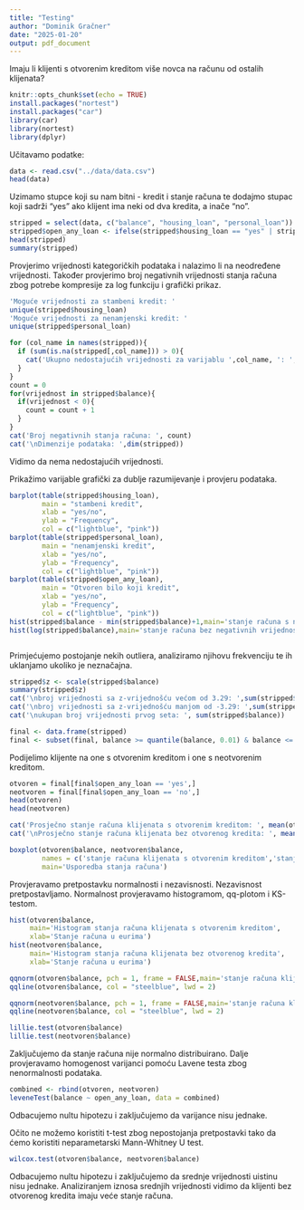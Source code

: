 ```yaml
---
title: "Testing"
author: "Dominik Gračner"
date: "2025-01-20"
output: pdf_document
---
```


Imaju li klijenti s otvorenim kreditom više novca na računu od ostalih klijenata?

```r
knitr::opts_chunk$set(echo = TRUE)
install.packages("nortest")
install.packages("car")
library(car)
library(nortest)
library(dplyr)
```

Učitavamo podatke:

```r
data <- read.csv("../data/data.csv")
head(data)

```

Uzimamo stupce koji su nam bitni - kredit i stanje računa te dodajmo stupac koji sadrži "yes" ako klijent ima neki od dva kredita, a inače "no".

```r
stripped = select(data, c("balance", "housing_loan", "personal_loan"))
stripped$open_any_loan <- ifelse(stripped$housing_loan == "yes" | stripped$personal_loan == "yes", "yes", "no")
head(stripped)
summary(stripped)

```

Provjerimo vrijednosti kategoričkih podataka i nalazimo li na neodređene vrijednosti. Također provjerimo broj negativnih vrijednosti stanja računa zbog potrebe kompresije za log funkciju i grafički prikaz.

```r
'Moguće vrijednosti za stambeni kredit: '
unique(stripped$housing_loan)
'Moguće vrijednosti za nenamjenski kredit: '
unique(stripped$personal_loan)

for (col_name in names(stripped)){
  if (sum(is.na(stripped[,col_name])) > 0){
    cat('Ukupno nedostajućih vrijednosti za varijablu ',col_name, ': ', sum(is.na(fifa19[,col_name])),'\n')
  }
}
count = 0
for(vrijednost in stripped$balance){
  if(vrijednost < 0){
    count = count + 1
  }
}
cat('Broj negativnih stanja računa: ', count)
cat('\nDimenzije podataka: ',dim(stripped))
```

Vidimo da nema nedostajućih vrijednosti.

Prikažimo varijable grafički za dublje razumijevanje i provjeru podataka.

```r
barplot(table(stripped$housing_loan), 
        main = "stambeni kredit", 
        xlab = "yes/no", 
        ylab = "Frequency", 
        col = c("lightblue", "pink"))
barplot(table(stripped$personal_loan), 
        main = "nenamjenski kredit", 
        xlab = "yes/no", 
        ylab = "Frequency", 
        col = c("lightblue", "pink"))
barplot(table(stripped$open_any_loan), 
        main = "Otvoren bilo koji kredit", 
        xlab = "yes/no", 
        ylab = "Frequency", 
        col = c("lightblue", "pink"))
hist(stripped$balance - min(stripped$balance)+1,main='stanje računa s negativnim vrijednostima', xlab='eur', ylab='Frequency')
hist(log(stripped$balance),main='stanje računa bez negativnih vrijednosti', xlab='eur', ylab='Frequency')



```

Primjećujemo postojanje nekih outliera, analiziramo njihovu frekvenciju te ih uklanjamo ukoliko je neznačajna.

```r
stripped$z <- scale(stripped$balance)
summary(stripped$z)
cat('\nbroj vrijednosti sa z-vrijednošću većom od 3.29: ',sum(stripped$z > 3))
cat('\nbroj vrijednosti sa z-vrijednošću manjom od -3.29: ',sum(stripped$z < -3))
cat('\nukupan broj vrijednosti prvog seta: ', sum(stripped$balance))

final <- data.frame(stripped)
final <- subset(final, balance >= quantile(balance, 0.01) & balance <= quantile(balance, 0.99))

```

Podijelimo klijente na one s otvorenim kreditom i one s neotvorenim kreditom.

```r
otvoren = final[final$open_any_loan == 'yes',]
neotvoren = final[final$open_any_loan == 'no',]
head(otvoren)
head(neotvoren)

cat('Prosječno stanje računa klijenata s otvorenim kreditom: ', mean(otvoren$balance))
cat('\nProsječno stanje računa klijenata bez otvorenog kredita: ', mean(neotvoren$balance))

boxplot(otvoren$balance, neotvoren$balance, 
        names = c('stanje računa klijenata s otvorenim kreditom','stanje računa klijenata bez otvorenog kredita'),
        main='Usporedba stanja računa')


```

Provjeravamo pretpostavku normalnosti i nezavisnosti. Nezavisnost pretpostavljamo. Normalnost provjeravamo histogramom, qq-plotom i KS-testom.

```r
hist(otvoren$balance, 
     main='Histogram stanja računa klijenata s otvorenim kreditom',
     xlab='Stanje računa u eurima')
hist(neotvoren$balance, 
     main='Histogram stanja računa klijenata bez otvorenog kredita',
     xlab='Stanje računa u eurima')

qqnorm(otvoren$balance, pch = 1, frame = FALSE,main='stanje računa klijenata s otvorenim kreditom')
qqline(otvoren$balance, col = "steelblue", lwd = 2)

qqnorm(neotvoren$balance, pch = 1, frame = FALSE,main='stanje računa klijenata bez otvorenog kredita')
qqline(neotvoren$balance, col = "steelblue", lwd = 2)

lillie.test(otvoren$balance)
lillie.test(neotvoren$balance)
```
Zaključujemo da stanje računa nije normalno distribuirano.
Dalje provjeravamo homogenost varijanci pomoću Lavene testa zbog nenormalnosti podataka.
```r
combined <- rbind(otvoren, neotvoren)
leveneTest(balance ~ open_any_loan, data = combined)
```

Odbacujemo nultu hipotezu i zaključujemo da varijance nisu jednake.

Očito ne možemo koristiti t-test zbog nepostojanja pretpostavki tako da ćemo koristiti neparametarski Mann-Whitney U test.

```r
wilcox.test(otvoren$balance, neotvoren$balance)
```

Odbacujemo nultu hipotezu i zaključujemo da srednje vrijednosti uistinu nisu jednake. Analiziranjem iznosa srednjih vrijednosti vidimo da klijenti bez otvorenog kredita imaju veće stanje računa.

